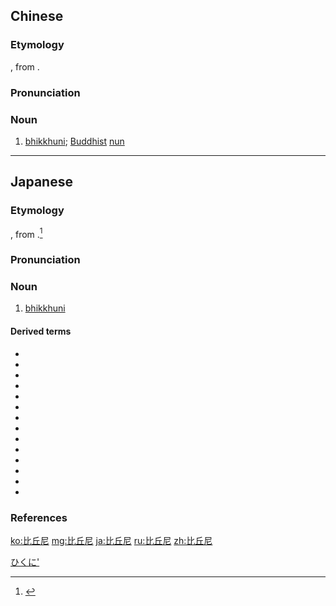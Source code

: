 ==Chinese==
{{zh-forms|type=21}}

===Etymology===
{{bor|zh|pi|bhikkhunī}}, from {{der|zh|sa|भिक्षुणी}}.

===Pronunciation===
{{zh-pron
|m=bǐqiūní
|c=bei2 jau1 nei4
|cat=n
}}

===Noun===
{{zh-noun}}

# {{lb|zh|Buddhism}} [[bhikkhuni]]; [[Buddhist]] [[nun]]

----

==Japanese==
{{wikipedia|lang=ja}}
{{ja-kanjitab|び|く|に|yomi=o}}

===Etymology===
{{bor|sort=ひくに'|ja|pi|bhikkhunī}}, from {{der|sort=ひくに'|ja|sa|भिक्षुणी}}.<ref name="DJR">{{R:Daijirin}}</ref>

===Pronunciation===
{{ja-pron|yomi=goon|びくに|acc=0|acc_ref=DJR,NHK|acc2=1|acc2_ref=DJR,NHK}}

===Noun===
{{ja-noun|びくに}}

# [[bhikkhuni]]

====Derived terms====
* {{ja-r|伊勢比丘尼|いせ びくに}}
* {{ja-r|浮世比丘尼|うきよ びくに}}
* {{ja-r|歌比丘尼|うた びくに}}
* {{ja-r|絵解き比丘尼|えとき びくに}}
* {{ja-r|勧進比丘尼|かんじん びくに}}
* {{ja-r|熊野比丘尼|くまの びくに}}
* {{ja-r|科負い比丘尼|とがおい びくに}}
* {{ja-r|二人比丘尼|ににん びくに}}
* {{ja-r|八百比丘尼|はっぴゃく びくに}}
* {{ja-r|比丘尼足駄|びくに あしだ}}
* {{ja-r|比丘尼御所|びくに ごしょ}}
* {{ja-r|比丘尼雪駄|びくに せった}}
* {{ja-r|比丘尼宿|びくに やど}}
* {{ja-r|屁負い比丘尼|へおい びくに}}

===References===
<references/>

[[Category:ja:Buddhism|ひくに']]

[[ko:比丘尼]]
[[mg:比丘尼]]
[[ja:比丘尼]]
[[ru:比丘尼]]
[[zh:比丘尼]]